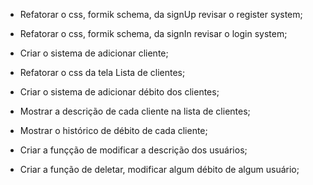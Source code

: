 - Refatorar o css, formik schema, da signUp revisar o register system;

- Refatorar o css, formik schema, da signIn revisar o login system;

- Criar o sistema de adicionar cliente;

- Refatorar o css da tela Lista de clientes;

- Criar o sistema de adicionar débito dos clientes;

- Mostrar a descrição de cada cliente na lista de clientes;

- Mostrar o histórico de débito de cada cliente;

- Criar a funçção de modificar a descrição dos usuários;

- Criar a função de deletar, modificar algum débito de algum usuário; 
